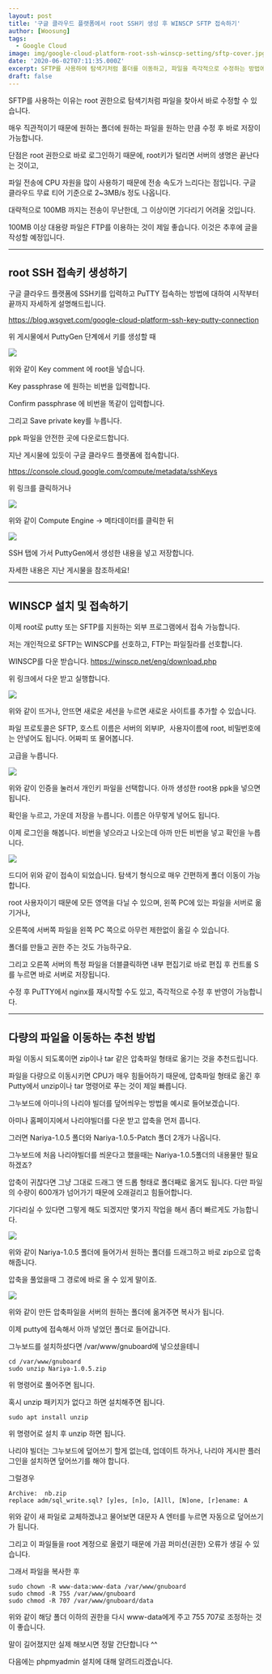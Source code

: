 ```yaml
---
layout: post
title: '구글 클라우드 플랫폼에서 root SSH키 생성 후 WINSCP SFTP 접속하기'
author: [Woosung]
tags: 
  - Google Cloud
image: img/google-cloud-platform-root-ssh-winscp-setting/sftp-cover.jpg
date: '2020-06-02T07:11:35.000Z'
excerpt: SFTP를 사용하여 탐색기처럼 폴더를 이동하고, 파일을 즉각적으로 수정하는 방법에 대한 글입니다. root 권한으로 보안에 취약하지만 쉽게 사용할 수 있는 장점이 있습니다.
draft: false
---
```


SFTP를 사용하는 이유는 root 권한으로 탐색기처럼 파일을 찾아서 바로 수정할 수 있습니다.

매우 직관적이기 때문에 원하는 폴더에 원하는 파일을 원하는 만큼 수정 후 바로 저장이 가능합니다.

단점은 root 권한으로 바로 로그인하기 때문에, root키가 털리면 서버의 생명은 끝난다는 것이고,

파일 전송에 CPU 자원을 많이 사용하기 때문에 전송 속도가 느리다는 점입니다. 구글 클라우드 무료 티어 기준으로 2~3MB/s 정도 나옵니다.

대략적으로 100MB 까지는 전송이 무난한데, 그 이상이면 기다리기 어려울 것입니다.

100MB 이상 대용량 파일은 FTP를 이용하는 것이 제일 좋습니다. 이것은 추후에 글을 작성할 예정입니다.

---

## root SSH 접속키 생성하기

구글 클라우드 플랫폼에 SSH키를 입력하고 PuTTY 접속하는 방법에 대하여 시작부터 끝까지 자세하게 설명해드립니다.

<a href="https://blog.wsgvet.com/google-cloud-platform-ssh-key-putty-connection" target="_blank" rel="noopener noreferrer">https://blog.wsgvet.com/google-cloud-platform-ssh-key-putty-connection</a>

위 게시물에서 PuttyGen 단계에서 키를 생성할 때

![](img/google-cloud-platform-root-ssh-winscp-setting/01-root-key-gen.png)

위와 같이 Key comment 에 root을 넣습니다.

Key passphrase 에 원하는 비번을 입력합니다.

Confirm passphrase 에 비번을 똑같이 입력합니다.

그리고 Save private key를 누릅니다.

ppk 파일을 안전한 곳에 다운로드합니다.

지난 게시물에 있듯이 구글 클라우드 플랫폼에 접속합니다.

<a href="https://console.cloud.google.com/compute/metadata/sshKeys" target="_blank" rel="noopener noreferrer">https://console.cloud.google.com/compute/metadata/sshKeys</a>

위 링크를 클릭하거나

![](img/google-cloud-platform-root-ssh-winscp-setting/02-go-to-metadata.png)

위와 같이 Compute Engine -> 메타데이터를 클릭한 뒤 

![](img/google-cloud-platform-root-ssh-winscp-setting/03-go-ssh-modify.png)

SSH 탭에 가서 PuttyGen에서 생성한 내용을 넣고 저장합니다.

자세한 내용은 지난 게시물을 참조하세요!

---

## WINSCP 설치 및 접속하기

이제 root로 putty 또는 SFTP를 지원하는 외부 프로그램에서 접속 가능합니다.

저는 개인적으로 SFTP는 WINSCP를 선호하고, FTP는 파일질라를 선호합니다.

WINSCP를 다운 받습니다.
<a href="https://winscp.net/eng/download.php" target="_blank" rel="noopener noreferrer">https://winscp.net/eng/download.php</a>

위 링크에서 다운 받고 실행합니다.

![](img/google-cloud-platform-root-ssh-winscp-setting/04-winscp-new.png)

위와 같이 뜨거나, 안뜨면 새로운 세션을 누르면 새로운 사이트를 추가할 수 있습니다.

파일 프로토콜은 SFTP, 호스트 이름은 서버의 외부IP,  사용자이름에 root, 비밀번호에는 안넣어도 됩니다. 어짜피 또 물어봅니다.

고급을 누릅니다.

![](img/google-cloud-platform-root-ssh-winscp-setting/05-privkey-input.png)

위와 같이 인증을 눌러서 개인키 파일을 선택합니다. 아까 생성한 root용 ppk을 넣으면 됩니다.

확인을 누르고, 가운데 저장을 누릅니다. 이름은 아무렇게 넣어도 됩니다.

이제 로그인을 해봅니다. 비번을 넣으라고 나오는데 아까 만든 비번을 넣고 확인을 누릅니다.

![](img/google-cloud-platform-root-ssh-winscp-setting/06-success.png)

드디어 위와 같이 접속이 되었습니다. 탐색기 형식으로 매우 간편하게 폴더 이동이 가능합니다.

root 사용자이기 때문에 모든 영역을 다닐 수 있으며, 왼쪽 PC에 있는 파일을 서버로 옮기거나,

오른쪽에 서버쪽 파일을 왼쪽 PC 쪽으로 아무런 제한없이 옮길 수 있습니다.

폴더를 만들고 권한 주는 것도 가능하구요.

그리고 오른쪽 서버의 특정 파일을 더블클릭하면 내부 편집기로 바로 편집 후 컨트롤 S를 누르면 바로 서버로 저장됩니다.

수정 후 PuTTY에서 nginx를 재시작할 수도 있고, 즉각적으로 수정 후 반영이 가능합니다.

---

## 다량의 파일을 이동하는 추천 방법

파일 이동시 되도록이면 zip이나 tar 같은 압축파일 형태로 옮기는 것을 추천드립니다.

파일을 다량으로 이동시키면 CPU가 매우 힘들어하기 때문에, 압축파일 형태로 옮긴 후 Putty에서 unzip이나 tar 명령어로 푸는 것이 제일 빠릅니다.

그누보드에 아미나의 나리야 빌더를 덮어씌우는 방법을 예시로 들어보겠습니다.

아미나 홈페이지에서 나리야빌더를 다운 받고 압축을 먼저 풉니다.

그러면 Nariya-1.0.5 폴더와 Nariya-1.0.5-Patch 폴더 2개가 나옵니다.

그누보드에 처음 나리야빌더를 씌운다고 했을때는 Nariya-1.0.5폴더의 내용물만 필요하겠죠?

압축이 귀찮다면 그냥 그대로 드래그 앤 드롭 형태로 폴더째로 옮겨도 됩니다. 다만 파일의 수량이 600개가 넘어가기 때문에 오래걸리고 힘들어합니다.

기다리실 수 있다면 그렇게 해도 되겠지만 몇가지 작업을 해서 좀더 빠르게도 가능합니다.

![](img/google-cloud-platform-root-ssh-winscp-setting/07-zip.png)

위와 같이 Nariya-1.0.5 폴더에 들어가서 원하는 폴더를 드래그하고 바로 zip으로 압축해줍니다.

압축을 풀었을때 그 경로에 바로 올 수 있게 말이죠.

![](img/google-cloud-platform-root-ssh-winscp-setting/08-drag-and-drop.png)

위와 같이 만든 압축파일을 서버의 원하는 폴더에 옮겨주면 복사가 됩니다.

이제 putty에 접속해서 아까 넣었던 폴더로 들어갑니다.

그누보드를 설치하셨다면 /var/www/gnuboard에 넣으셨을테니

    cd /var/www/gnuboard
    sudo unzip Nariya-1.0.5.zip
    

위 명령어로 풀어주면 됩니다.

혹시 unzip 패키지가 없다고 하면 설치해주면 됩니다.

    sudo apt install unzip
    

위 명령어로 설치 후 unzip 하면 됩니다.

나리야 빌더는 그누보드에 덮어쓰기 할게 없는데, 업데이트 하거나, 나리야 게시판 플러그인을 설치하면 덮어쓰기를 해야 합니다.

그럴경우

    Archive:  nb.zip
    replace adm/sql_write.sql? [y]es, [n]o, [A]ll, [N]one, [r]ename: A
    

위와 같이 새 파일로 교체하겠냐고 물어보면 대문자 A 엔터를 누르면 자동으로 덮어쓰기가 됩니다.

그리고 이 파일들을 root 계정으로 올렸기 때문에 가끔 퍼미션(권한) 오류가 생길 수 있습니다.

그래서 파일을 복사한 후

    sudo chown -R www-data:www-data /var/www/gnuboard
    sudo chmod -R 755 /var/www/gnuboard
    sudo chmod -R 707 /var/www/gnuboard/data
    

위와 같이 해당 폴더 이하의 권한을 다시 www-data에게 주고 755 707로 조정하는 것이 좋습니다.

말이 길어졌지만 실제 해보시면 정말 간단합니다 ^^

다음에는 phpmyadmin 설치에 대해 알려드리겠습니다.
